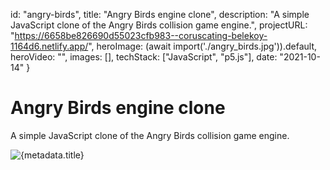   id: "angry-birds",
  title: "Angry Birds engine clone",
  description: "A simple JavaScript clone of the Angry Birds collision game engine.",
  projectURL: "https://6658be826690d55023cfb983--coruscating-belekoy-1164d6.netlify.app/",
  heroImage: (await import('./angry_birds.jpg')).default,
  heroVideo: "",
  images: [],
  techStack: ["JavaScript", "p5.js"],
  date: "2021-10-14"
}


# Angry Birds engine clone

A simple JavaScript clone of the Angry Birds collision game engine.

<Image src={metadata.heroImage} alt={metadata.title} priority/>

